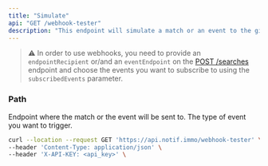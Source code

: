 ```yaml
---
title: "Simulate"
api: "GET /webhook-tester"
description: "This endpoint will simulate a match or an event to the given endpoint."
---
```


> ⚠️ In order to use webhooks, you need to provide an `endpointRecipient` or/and an `eventEndpoint` on the [POST /searches](http://docs.melo.io/api-reference/endpoint/searches/create) endpoint and choose the events you want to subscribe to using the `subscribedEvents` parameter.

### Path

<ParamField path="endpoint" type="url" required placeholder="https://hook.eu1.make.com/...">
  Endpoint where the match or the event will be sent to.
</ParamField>

<ParamField path="eventType" type="string" required placeholder="ad.update.price">
  The type of event you want to trigger.
</ParamField>

<RequestExample>

```bash Example Request
curl --location --request GET 'https://api.notif.immo/webhook-tester' \
--header 'Content-Type: application/json' \
--header 'X-API-KEY: <api_key>' \
```

</RequestExample>
